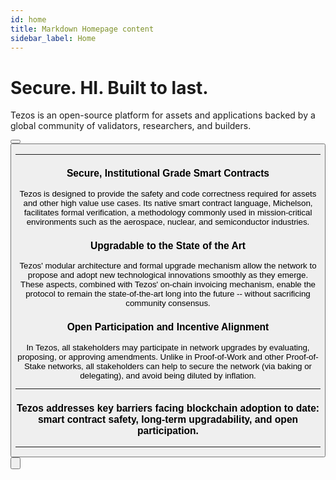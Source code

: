 ```yaml
---
id: home
title: Markdown Homepage content 
sidebar_label: Home
---
```



# Secure. HI. Built to last.

Tezos is an open-source platform for assets and applications backed by a global community of validators, researchers, and builders.  

<Button
    text='Access Developer Portal'
    href='https://developers.tezos.com/'/>
<Button
    text='Start Learning'
    href='../docs'
    inverse='True'/>

---

### Secure, Institutional Grade Smart Contracts

Tezos is designed to provide the safety and code correctness required for assets and other high value use cases. Its native smart contract language, Michelson, facilitates formal verification, a methodology commonly used in mission-critical environments such as the aerospace, nuclear, and semiconductor industries.

### Upgradable to the State of the Art

Tezos' modular architecture and formal upgrade mechanism allow the network to propose and adopt new technological innovations smoothly as they emerge. These aspects, combined with Tezos' on-chain invoicing mechanism, enable the protocol to remain the state-of-the-art long into the future -- without sacrificing community consensus.

### Open Participation and Incentive Alignment

In Tezos, all stakeholders may participate in network upgrades by evaluating, proposing, or approving amendments. Unlike in Proof-of-Work and other Proof-of-Stake networks, all stakeholders can help to secure the network (via baking or delegating), and avoid being diluted by inflation.


---

### Tezos addresses key barriers facing blockchain adoption to date: smart contract safety, long-term upgradability, and open participation. 

---
<Button
    text='Learn More About Tezos'
    href='../docs'/>
